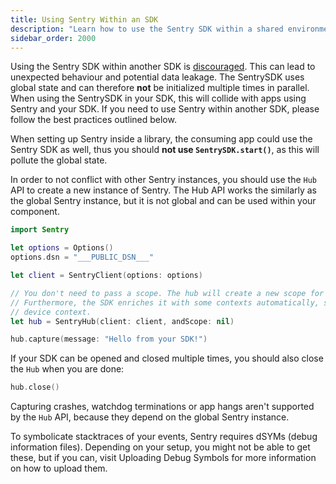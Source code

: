 ```yaml
---
title: Using Sentry Within an SDK
description: "Learn how to use the Sentry SDK within a shared environment, such as another SDK."
sidebar_order: 2000
---
```


<Alert>

Using the Sentry SDK within another SDK is [discouraged](/platforms/). This can lead to unexpected behaviour and potential data leakage. The SentrySDK uses global state and can therefore **not** be initialized multiple times in parallel. When using the SentrySDK in your SDK, this will collide with apps using Sentry and your SDK. If you need to use Sentry within another SDK, please follow the best practices outlined below.

</Alert>

<Alert>

When setting up Sentry inside a library, the consuming app could use the Sentry SDK as well, thus you should **not use `SentrySDK.start()`**, as this will pollute the global state.

</Alert>

In order to not conflict with other Sentry instances, you should use the `Hub` API to create a new instance of Sentry. The Hub API works the similarly as the global Sentry instance, but it is not global and can be used within your component.

```swift
import Sentry

let options = Options()
options.dsn = "___PUBLIC_DSN___"

let client = SentryClient(options: options)

// You don't need to pass a scope. The hub will create a new scope for you automatically.
// Furthermore, the SDK enriches it with some contexts automatically, such as app, OS and
// device context.
let hub = SentryHub(client: client, andScope: nil)

hub.capture(message: "Hello from your SDK!")
```

If your SDK can be opened and closed multiple times, you should also close the `Hub` when you are done:

```swift
hub.close()
```

Capturing crashes, watchdog terminations or app hangs aren't supported by the `Hub` API, because they depend on the global Sentry instance.

To symbolicate stacktraces of your events, Sentry requires dSYMs (debug information files). Depending on your setup, you might not be able to get these, but if you can, visit <PlatformLink to="/dsym/">Uploading Debug Symbols</PlatformLink> for more information on how to upload them.
